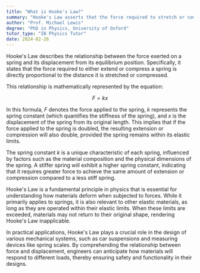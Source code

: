 ```yaml
---
title: "What is Hooke's Law?"
summary: "Hooke's Law asserts that the force required to stretch or compress a spring is directly proportional to the distance it is either stretched or compressed."
author: "Prof. Michael Lewis"
degree: "PhD in Physics, University of Oxford"
tutor_type: "IB Physics Tutor"
date: 2024-02-26
---
```


Hooke's Law describes the relationship between the force exerted on a spring and its displacement from its equilibrium position. Specifically, it states that the force required to either extend or compress a spring is directly proportional to the distance it is stretched or compressed.

This relationship is mathematically represented by the equation:

$$
F = kx
$$

In this formula, $F$ denotes the force applied to the spring, $k$ represents the spring constant (which quantifies the stiffness of the spring), and $x$ is the displacement of the spring from its original length. This implies that if the force applied to the spring is doubled, the resulting extension or compression will also double, provided the spring remains within its elastic limits.

The spring constant $k$ is a unique characteristic of each spring, influenced by factors such as the material composition and the physical dimensions of the spring. A stiffer spring will exhibit a higher spring constant, indicating that it requires greater force to achieve the same amount of extension or compression compared to a less stiff spring.

Hooke's Law is a fundamental principle in physics that is essential for understanding how materials deform when subjected to forces. While it primarily applies to springs, it is also relevant to other elastic materials, as long as they are operated within their elastic limits. When these limits are exceeded, materials may not return to their original shape, rendering Hooke's Law inapplicable.

In practical applications, Hooke's Law plays a crucial role in the design of various mechanical systems, such as car suspensions and measuring devices like spring scales. By comprehending the relationship between force and displacement, engineers can anticipate how materials will respond to different loads, thereby ensuring safety and functionality in their designs.
    